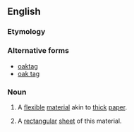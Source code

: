 ==English==

===Etymology===
{{rfe}}

===Alternative forms===
* [[oaktag]]
* [[oak tag]]

===Noun===
{{en-noun|~}}

# {{context|uncountable|lang=en}} A [[flexible]] [[material]] akin to [[thick]] [[paper]].
# {{context|countable|lang=en}} A [[rectangular]] [[sheet]] of this material.